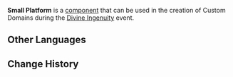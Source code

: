 {{Component Infobox
|id          = 2002
|image       = Item Small Platform.png
|load        = 1
|description = Used to make landforms. "Sticks to Ground" objects can be mounted here.
|placement   = Free
|category    = Terrain
|size        = 5 · 5 · 1
}}
'''Small Platform''' is a [[component]] that can be used in the creation of Custom Domains during the [[Divine Ingenuity]] event.

==Other Languages==
{{Other Languages|default_hidden = 1
|en      = Small Platform
|zhs     = 小型平台
|zhs_rm  = Xiǎoxíng Píngtái
|zht     = 小型平臺
|zht_rm  = Xiǎoxíng Píngtái
|ja      = 小型土台
|ja_rm   = Kogata Dodai
|ko      = 소형 플랫폼
|ko_rm   = Sohyeong Peullaetpom
|es      = Plataforma pequeña
|fr      = Petite plateforme
|ru      = Малая платформа
|th      = แท่นขนาดเล็ก
|th_rm   = 
|vi      = Nền Nhỏ
|de      = Kleine Plattform
|id      = Lantai Biasa
|pt      = Plataforma Pequena
}}

==Change History==
{{Change History|2.5}}